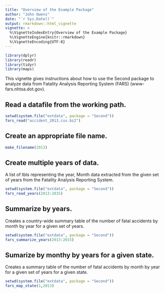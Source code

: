 ```yaml
---
title: "Overview of the Example Package"
author: "John Owens"
date: "`r Sys.Date()`"
output: rmarkdown::html_vignette
vignette: >
  %\VignetteIndexEntry{Overview of the Example Package}
  %\VignetteEngine{knitr::rmarkdown}
  %\VignetteEncoding{UTF-8}
---
```


```r
library(dplyr)
library(readr)
library(tidyr)
library(maps)

```

This vignette gives instructions about how to use the Second package to analyze data from Fatality Analysis Reporting System (FARS) (www-fars.nhtsa.dot.gov).

## Read a datafile from the working path.
```r
setwd(system.file("extdata", package = "Second"))
fars_read("accident_2013.csv.bz2")
```
## Create an appropriate file name.
```r
make_filename(2013)
```
## Create multiple years of data.

A list of tbls representing the year, Month data extracted from the given set of years from the Fatality Analysis Reporting System.

```r
setwd(system.file("extdata", package = "Second"))
fars_read_years(2013:2015)
```
## Summarize by years.

Creates a country-wide summary table of the number of fatal accidents by month by year for a given set of years.

```r
setwd(system.file("extdata", package = "Second"))
fars_summarize_years(2013:2015)
```

## Sumarize by monthy by years for a given state.

Creates a summary table of the number of fatal accidents by month by year for a given set of years for a given state.

```r
setwd(system.file("extdata", package = "Second"))
fars_map_state(1,2013)
```

